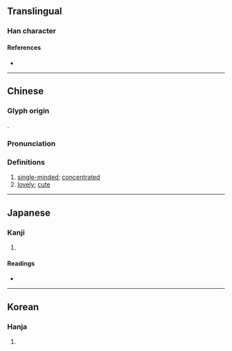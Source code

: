 {{character info/new}}
==Translingual==

===Han character===
{{Han char|rn=38|rad=女|as=11|sn=14|four=45443|canj=VJII|ids=⿰女專}}

====References====
* {{Han ref|kx=0270.070|dkj=06662|dj=0538.030|hdz=21075.140|uh=5AE5|ud=23269|bh=E16D|bd=57709}}

----

==Chinese==
{{zh-forms}}

===Glyph origin===
{{Han etym}}
{{Han compound|女|專|c1=s|c2=p|t1=female|ls=psc}}.

===Pronunciation===
{{zh-pron
|m=zhuān
|c=zyun1
|mc=y
|oc=y
|cat=a
}}

===Definitions===
{{zh-hanzi}}

# [[single-minded]]; [[concentrated]]
# [[lovely]]; [[cute]]

----

==Japanese==

===Kanji===
{{ja-kanji|grade=|rs=女11}}

# {{rfdef|ja|sort=女11}}

====Readings====
* {{ja-readings|on=[[せん]] (sen), [[たん]] (tan), [[だん]] (dan)|kun=[[もつぱら]] (motsupara), [[ととのへる]] (totonoheru)}}

----

==Korean==

===Hanja===
{{ko-hanja|hangeul=전|rv=jeon|mr=chŏn}}

# {{rfdef|ko|sort=女11}}